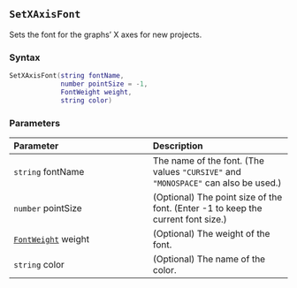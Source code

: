 ::: {.minipage data-latex="{\textwidth}"}
## `SetXAxisFont`

Sets the font\index{graphs!fonts} for the graphs' X axes for new projects.

### Syntax {-}

``` .lua
SetXAxisFont(string fontName,
             number pointSize = -1,
             FontWeight weight,
             string color)
```

### Parameters {-}

**Parameter** | **Description**
| :-- | :-- |
| `string` fontName | The name of the font. (The values `"CURSIVE"` and `"MONOSPACE"` can also be used.) | 
| `number` pointSize | (Optional) The point size of the font. (Enter -1 to keep the current font size.) | 
| [`FontWeight`](#fontweight) weight | (Optional) The weight of the font. | 
| `string` color | (Optional) The name of the color. |
:::
